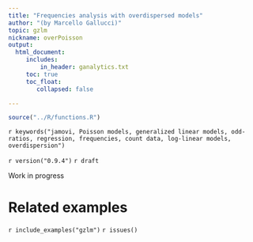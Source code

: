 ```yaml
---
title: "Frequencies analysis with overdispersed models"
author: "(by Marcello Gallucci)"
topic: gzlm
nickname: overPoisson
output: 
  html_document:
     includes:
         in_header: ganalytics.txt
     toc: true
     toc_float:
        collapsed: false

---
```


```r
source("../R/functions.R")
```

`r keywords("jamovi, Poisson models, generalized linear models, odd-ratios, regression, frequencies, count data, log-linear models, overdispersion")`

`r version("0.9.4")` `r draft` 

Work in progress

# Related examples

`r include_examples("gzlm")`
`r issues()`